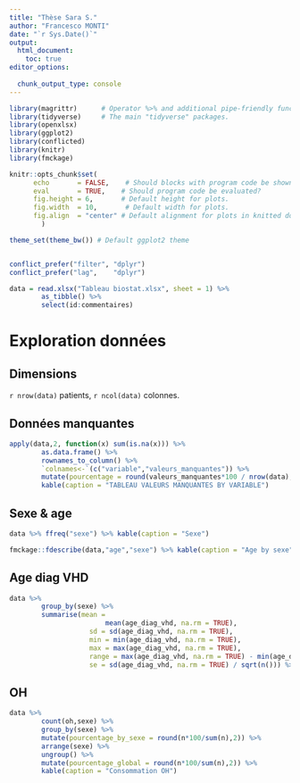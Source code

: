 ```yaml
---
title: "Thèse Sara S."
author: "Francesco MONTI"
date: "`r Sys.Date()`"
output: 
  html_document: 
    toc: true
editor_options: 
  
  chunk_output_type: console
---
```


```r
library(magrittr)      # Operator %>% and additional pipe-friendly functions.
library(tidyverse)     # The main "tidyverse" packages.
library(openxlsx)
library(ggplot2)
library(conflicted)
library(knitr)
library(fmckage)

knitr::opts_chunk$set(
	  echo       = FALSE,    # Should blocks with program code be shown in knitted documents?
	  eval       = TRUE,    # Should program code be evaluated?
	  fig.height = 6,       # Default height for plots.
	  fig.width  = 10,       # Default width for plots.
	  fig.align  = "center" # Default alignment for plots in knitted documents.
        )

theme_set(theme_bw()) # Default ggplot2 theme


conflict_prefer("filter", "dplyr")
conflict_prefer("lag",    "dplyr")

data = read.xlsx("Tableau biostat.xlsx", sheet = 1) %>% 
        as_tibble() %>%
        select(id:commentaires)
```

# Exploration données
## Dimensions
`r nrow(data)` patients, `r ncol(data)` colonnes.

## Données manquantes
```r

apply(data,2, function(x) sum(is.na(x))) %>%
        as.data.frame() %>%
        rownames_to_column() %>%
        `colnames<-`(c("variable","valeurs_manquantes")) %>% 
        mutate(pourcentage = round(valeurs_manquantes*100 / nrow(data),2)) %>%
        kable(caption = "TABLEAU VALEURS MANQUANTES BY VARIABLE")
```

## Sexe & age
```r
data %>% ffreq("sexe") %>% kable(caption = "Sexe")

fmckage::fdescribe(data,"age","sexe") %>% kable(caption = "Age by sexe")
```

## Age diag VHD
```r
data %>%
        group_by(sexe) %>%
        summarise(mean = 
                        mean(age_diag_vhd, na.rm = TRUE),
                    sd = sd(age_diag_vhd, na.rm = TRUE),
                    min = min(age_diag_vhd, na.rm = TRUE),
                    max = max(age_diag_vhd, na.rm = TRUE),
                    range = max(age_diag_vhd, na.rm = TRUE) - min(age_diag_vhd, na.rm = TRUE),
                    se = sd(age_diag_vhd, na.rm = TRUE) / sqrt(n())) %>% kable(caption = "Age au diag VHD by sexe")
```

## OH
```r
data %>% 
        count(oh,sexe) %>% 
        group_by(sexe) %>%
        mutate(pourcentage_by_sexe = round(n*100/sum(n),2)) %>%
        arrange(sexe) %>% 
        ungroup() %>%
        mutate(pourcentage_global = round(n*100/sum(n),2)) %>% 
        kable(caption = "Consommation OH")
```

